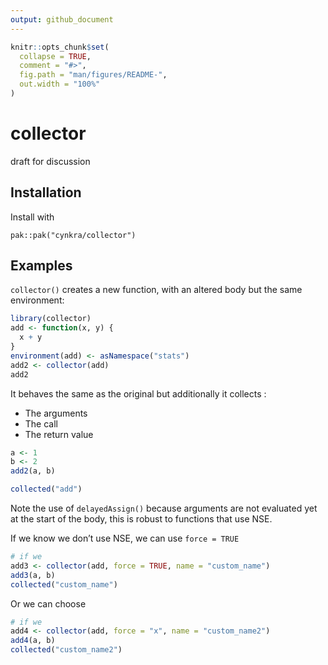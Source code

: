 ```yaml
---
output: github_document
---
```


<!-- README.md is generated from README.Rmd. Please edit that file -->

```r
knitr::opts_chunk$set(
  collapse = TRUE,
  comment = "#>",
  fig.path = "man/figures/README-",
  out.width = "100%"
)
```

# collector

draft for discussion

## Installation

Install with

```
pak::pak("cynkra/collector")
```


## Examples

`collector()` creates a new function, with an altered body but the same environment:

```r
library(collector)
add <- function(x, y) {
  x + y
}
environment(add) <- asNamespace("stats")
add2 <- collector(add)
add2
```

It behaves the same as the original but additionally it collects :

* The arguments
* The call
* The return value

```r
a <- 1
b <- 2
add2(a, b)

collected("add")
```

Note the use of `delayedAssign()` because arguments are not evaluated yet
at the start of the body, this is robust to functions that use NSE.

If we know we don't use NSE, we can use `force = TRUE`

```r
# if we 
add3 <- collector(add, force = TRUE, name = "custom_name")
add3(a, b)
collected("custom_name")
```

Or we can choose

```r
# if we 
add4 <- collector(add, force = "x", name = "custom_name2")
add4(a, b)
collected("custom_name2")
```
